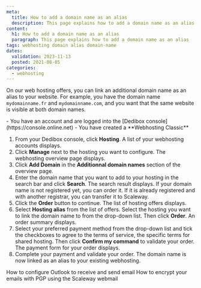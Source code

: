 ```yaml
---
meta:
  title: How to add a domain name as an alias
  description: This page explains how to add a domain name as an alias
content:
  h1: How to add a domain name as an alias
  paragraph: This page explains how to add a domain name as an alias
tags: webhosting domain alias domain-name 
dates:
  validation: 2023-11-13
  posted: 2021-08-05
categories:
  - webhosting
---
```


<Macro id="webhosting-online" />

On our web hosting offers, you can link an additional domain name as an alias to your website. For example, you have the domain name `mydomainname.fr` and `mydomainname.com`, and you want that the same website is visible at both domain names.

<Message type="requirement">
  - You have an account and are logged into the [Dedibox console](https://console.online.net)
  - You have created a **Webhosting Classic**
</Message>

1. From your Dedibox console, click **Hosting**. A list of your webhosting accounts displays.
2. Click **Manage** next to the hosting you want to configure. The webhosting overview page displays.
3. Click **Add Domain** in the **Additionnal domain names** section of the overview page. 
4. Enter the domain name that you want to add to your hosting in the search bar and click **Search**. The search result displays.
    <Message type="note">
      If your domain name is not registered yet, you can order it. If it is already registered and with another registrar, you can transfer it to Scaleway.
    </Message>
5. Click the **Order** button to continue. The list of hosting offers displays.
6. Select **Hosting alias** from the list of offers. Select the hosting you want to link the domain name to from the drop-down list. Then click **Order**. An order summary displays.
7. Select your preferred payment method from the drop-down list and tick the checkboxes to agree to the terms of service, the specific terms for shared hosting. Then click **Confirm my command** to validate your order. The payment form for your order displays.
8. Complete your payment and validate your order. 
    <Message type="note">
      The domain name is now linked as an alias to your existing webhosting.
    </Message>


<Navigation title="See Also">
  <PreviousButton to="/dedibox-console/classic-hosting/how-to/configure-outlook/">How to configure Outlook to receive and send email</PreviousButton>
  <NextButton to="/dedibox-console/classic-hosting/how-to/encrypt-emails-with-pgp-using-webmail/">How to encrypt your emails with PGP using the Scaleway webmail</NextButton>
</Navigation> 
